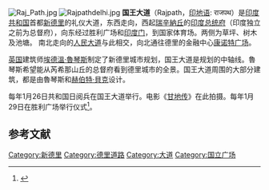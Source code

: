{{Coord|28.613388|N|77.218397|E|format=dms|region:IN-DL_type:landmark_scale:50|display=title}}
{{maplink|frame=yes|frame-width=250|frame-align=left|zoom=15|type=point|text=地图}}
[[File:Raj_Path.jpg|right]]
[[Image:Rajpathdelhi.jpg|right]]
'''国王大道'''（Rajpath，[[印地语|印地语]]: राजपथ）是[[印度共和国|印度共和国]]首都[[新德里|新德里]]的礼仪大道，东西走向，西起[[瑞辛納丘|瑞辛納丘]]的[[印度总统府|印度总统府]]（印度独立之前为总督府），向东经过胜利广场和[[印度门_(德里)|印度门]]，到国家体育场。两侧为草坪、树木及池塘。
南北走向的[[人民大道|人民大道]]与此相交，向北通往德里的金融中心[[康诺特广场|康诺特广场]]。 

[[英国|英国]]建筑师[[埃德溫·魯琴斯|埃德溫·魯琴斯]]制定了新德里城市规划，国王大道是规划的中轴线。魯琴斯希望能从芮希那山丘的总督府看到德里城市的全景。国王大道周围的大部分建筑，都是由魯琴斯和[[赫伯特·貝克|赫伯特·貝克]]设计。 

每年1月26日共和国日阅兵在国王大道举行。电影《[[甘地传|甘地传]]》在此拍摄。每年1月29日在胜利广场举行{{link-en|鸣金收兵|Beating the Retreat}}仪式<ref name="pib">{{cite web|url=http://pib.nic.in/release/release.asp?relid=69432|title=Curtain Raiser – Beating Retreat Ceremony 2011|date=January 28, 2011|publisher=Ministry of Defence|accessdate=2011-06-24|archive-date=2019-01-07|archive-url=https://web.archive.org/web/20190107083716/http://pib.nic.in/release/release.asp?relid=69432|dead-url=no}}</ref>。

==参考文献==
{{Reflist}}

{{Commons category}}
{{德里地标}}

[[Category:新德里|Category:新德里]]
[[Category:德里道路|Category:德里道路]]
[[Category:大道|Category:大道]]
[[Category:国立广场|Category:国立广场]]